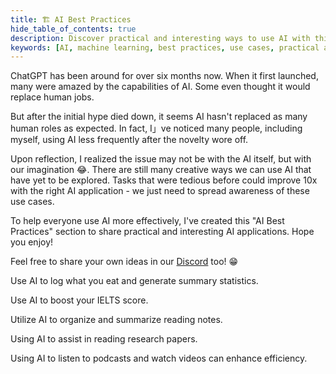 ```yaml
---
title: 🏗️ AI Best Practices
hide_table_of_contents: true
description: Discover practical and interesting ways to use AI with this "AI Best Practices" section. From tracking daily calorie intake to preparing for the IELTS speaking exam, learn how AI can improve your life. Join the discussion on Discord and share your own ideas!
keywords: [AI, machine learning, best practices, use cases, practical applications, creative applications, daily calorie tracking, IELTS speaking exam, PoleStar Chat, Discord, well-being, learning, productivity, efficiency]
---
```



<head>
  <title>Best Practices for Using AI</title>
  <meta
    name="description"
    content="Tips and examples for getting the most out of AI tools like ChatGPT."
  />
</head>

ChatGPT has been around for over six months now. When it first launched, many were amazed by the capabilities of AI. Some even thought it would replace human jobs.

But after the initial hype died down, it seems AI hasn't replaced as many human roles as expected. In fact, I」ve noticed many people, including myself, using AI less frequently after the novelty wore off.

Upon reflection, I realized the issue may not be with the AI itself, but with our imagination 😂. There are still many creative ways we can use AI that have yet to be explored. Tasks that were tedious before could improve 10x with the right AI application - we just need to spread awareness of these use cases.

To help everyone use AI more effectively, I've created this "AI Best Practices" section to share practical and interesting AI applications. Hope you enjoy!

Feel free to share your own ideas in our [Discord](https://discord.gg/B7Z7wjuUPg) too! 😁

<intro-end />

<DocsCards>
  <DocsCard
    header="🧮 Use AI to Track Daily Calorie Intake"
    href="best-practice/well-being/record-calories"
    img="/static/img/record-calories.png"
  >
    <p>Use AI to log what you eat and generate summary statistics.</p>
  </DocsCard>
  <DocsCard
    header="💬 Using AI to Prepare for the IELTS Speaking Exam"
    href="best-practice/learning/learning-IELTS"
    img="/static/img/IELTS-exam.png"
  >
    <p>Use AI to boost your IELTS score.</p>
  </DocsCard>
  <DocsCard
    header="Using AI to Record and Summarize Book Notes (Work in Progress)"
    href="best-practice/learning/reading-notes"
    img="/static/img/reading-note.png"
  >
    <p>Utilize AI to organize and summarize reading notes.</p>
  </DocsCard>
  <DocsCard
    header="📖 Using AI to assist in reading research papers"
    href="best-practice/learning/reading-papers"
    img="/static/img/coffee.png"
  >
    <p>Using AI to assist in reading research papers.</p>
  </DocsCard>
  <DocsCard
    header="🎧 Use AI tools to listen to podcasts and watch videos."
    href="best-practice/learning/how-to-use-ai-listening-podcast-and-video"
    img="/static/img/podcast.png"
  >
    <p>Using AI to listen to podcasts and watch videos can enhance efficiency.</p>
  </DocsCard>
</DocsCards>
